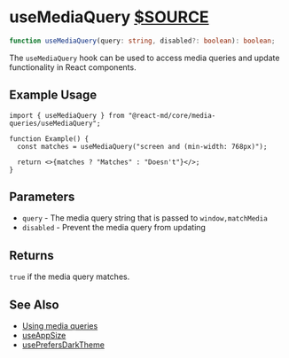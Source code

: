 # useMediaQuery [$SOURCE](packages/core/src/media-queries/useMediaQuery.ts)

```ts disableTransform
function useMediaQuery(query: string, disabled?: boolean): boolean;
```

The `useMediaQuery` hook can be used to access media queries and update
functionality in React components.

## Example Usage

```tsx
import { useMediaQuery } from "@react-md/core/media-queries/useMediaQuery";

function Example() {
  const matches = useMediaQuery("screen and (min-width: 768px)");

  return <>{matches ? "Matches" : "Doesn't"}</>;
}
```

## Parameters

- `query` - The media query string that is passed to `window,matchMedia`
- `disabled` - Prevent the media query from updating

## Returns

`true` if the media query matches.

## See Also

- [Using media queries](https://developer.mozilla.org/en-US/docs/Web/CSS/CSS_media_queries/Using_media_queries)
- [useAppSize](./use-app-size)
- [usePrefersDarkTheme](./use-prefers-dark-theme)
